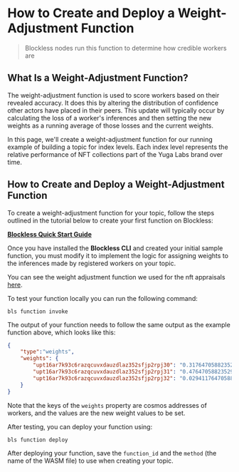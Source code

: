 # How to Create and Deploy a Weight-Adjustment Function

> Blockless nodes run this function to determine how credible workers are

## What Is a Weight-Adjustment Function?

The weight-adjustment function is used to score workers based on their revealed accuracy. It does this by altering the distribution of confidence other actors have placed in their peers. This update will typically occur by calculating the loss of a worker's inferences and then setting the new weights as a running average of those losses and the current weights.

In this page, we'll create a weight-adjustment function for our running example of building a topic for index levels. Each index level represents the relative performance of NFT collections part of the Yuga Labs brand over time.

## How to Create and Deploy a Weight-Adjustment Function

To create a weight-adjustment function for your topic, follow the steps outlined in the tutorial below to create your first function on Blockless:

**<a href="https://blockless.network/docs/network/quick-start" target="_blank">Blockless Quick Start Guide</a>**

Once you have installed the **Blockless CLI** and created your initial sample function, you must modify it to implement the logic for assigning weights to the inferences made by registered workers on your topic.

You can see the weight adjustment function we used for the nft appraisals <a href="https://github.com/allora-network/nft-appraisals/blob/main/weights-calc/index.ts" target="_blank">here</a>.

To test your function locally you can run the following command:

`bls function invoke`

The output of your function needs to follow the same output as the example function above, which looks like this:

```json
{
	"type":"weights",
	"weights": {
		"upt16ar7k93c6razqcuvxdauzdlaz352sfjp2rpj30": "0.3176470588235294",
		"upt16ar7k93c6razqcuvxdauzdlaz352sfjp2rpj31": "0.47647058823529417",
		"upt16ar7k93c6razqcuvxdauzdlaz352sfjp2rpj32": "0.029411764705882357"
	}
}
```

Note that the keys of the `weights` property are cosmos addresses of workers, and the values are the new weight values to be set.

After testing, you can deploy your function using:

`bls function deploy`

After deploying your function, save the `function_id` and the `method` (the name of the WASM file) to use when creating your topic.

